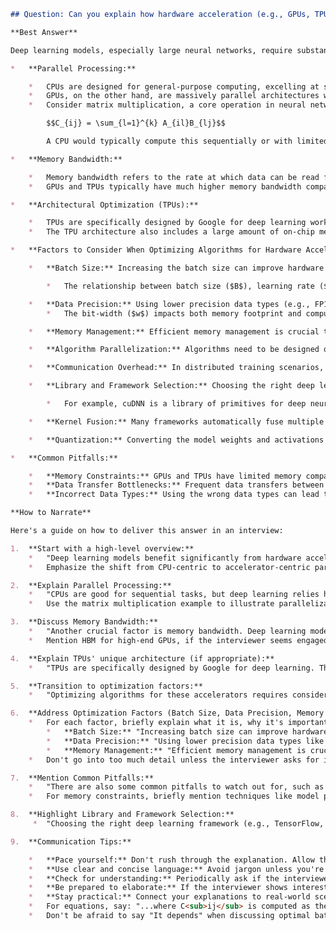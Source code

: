 ```markdown
## Question: Can you explain how hardware acceleration (e.g., GPUs, TPUs) improves the performance of deep learning models, and what factors you consider when optimizing algorithms for such hardware?

**Best Answer**

Deep learning models, especially large neural networks, require substantial computational resources for training and inference. Hardware accelerators like GPUs (Graphics Processing Units) and TPUs (Tensor Processing Units) provide significant performance improvements compared to CPUs (Central Processing Units) due to their architectural designs optimized for parallel processing.

*   **Parallel Processing:**

    *   CPUs are designed for general-purpose computing, excelling at sequential tasks with complex control flows. They typically have a few powerful cores.
    *   GPUs, on the other hand, are massively parallel architectures with thousands of smaller cores designed to perform the same operation on multiple data points simultaneously. This Single Instruction, Multiple Data (SIMD) architecture is ideally suited for the matrix operations that are fundamental to deep learning. TPUs are further optimized for deep learning workloads.
    *   Consider matrix multiplication, a core operation in neural networks. If $A$ is an $m \times k$ matrix and $B$ is a $k \times n$ matrix, the resulting matrix $C = AB$ has dimensions $m \times n$, where each element $C_{ij}$ is calculated as:

        $$C_{ij} = \sum_{l=1}^{k} A_{il}B_{lj}$$

        A CPU would typically compute this sequentially or with limited parallelism. A GPU can perform many of these element-wise multiplications and summations in parallel, dramatically reducing the computation time.

*   **Memory Bandwidth:**

    *   Memory bandwidth refers to the rate at which data can be read from or written to memory. Deep learning models often require accessing large amounts of data (weights, activations, gradients) during training and inference.
    *   GPUs and TPUs typically have much higher memory bandwidth compared to CPUs.  High bandwidth is crucial to keep the processing cores fed with data, preventing them from stalling and reducing overall performance.  For example, high-end GPUs utilize High Bandwidth Memory (HBM) to achieve significantly higher bandwidth than traditional DRAM used in CPUs.  Sustaining the peak compute capability of the accelerator critically depends on being able to feed the accelerator at a sufficient rate, governed by the achievable memory bandwidth.

*   **Architectural Optimization (TPUs):**

    *   TPUs are specifically designed by Google for deep learning workloads. They feature a Matrix Multiply Unit (MXU) that can perform a large number of multiply-accumulate operations in a single cycle.
    *   The TPU architecture also includes a large amount of on-chip memory, reducing the need to access external memory and further improving performance.  This systolic array architecture allows for highly efficient data reuse.

*   **Factors to Consider When Optimizing Algorithms for Hardware Accelerators:**

    *   **Batch Size:** Increasing the batch size can improve hardware utilization by processing more data in parallel. However, it also increases memory consumption and can affect model convergence. Finding the optimal batch size involves trade-offs. Larger batch sizes tend to lead to more stable gradient estimates, but can also flatten the loss landscape and reduce the model's ability to generalize.

        *   The relationship between batch size ($B$), learning rate ($\eta$), and gradient noise can be approximated as:  $\text{Noise} \propto \frac{1}{\sqrt{B}}$.  Larger batches effectively reduce noise, allowing for potentially higher learning rates.

    *   **Data Precision:** Using lower precision data types (e.g., FP16 instead of FP32) can significantly reduce memory usage and improve performance, as the hardware can perform more operations per cycle. However, it can also lead to reduced accuracy and instability during training. Techniques like mixed-precision training can mitigate these issues.
        *   The bit-width ($w$) impacts both memory footprint and compute throughput.  The memory footprint is directly proportional to $w$.  However, specialized hardware like NVIDIA's Tensor Cores are designed to accelerate FP16 operations, potentially leading to a super-linear speedup compared to FP32.

    *   **Memory Management:** Efficient memory management is crucial to avoid performance bottlenecks. This includes minimizing data transfers between the host (CPU) and the accelerator (GPU/TPU) and optimizing memory layout for efficient access. Techniques like memory pooling and pinned memory can help.

    *   **Algorithm Parallelization:** Algorithms need to be designed or modified to take advantage of the parallel processing capabilities of the hardware. This may involve restructuring the code to use vectorized operations or distributing the computation across multiple cores or devices.

    *   **Communication Overhead:** In distributed training scenarios, the communication overhead between devices can become a bottleneck. Techniques like gradient compression and asynchronous training can help reduce this overhead.

    *   **Library and Framework Selection:** Choosing the right deep learning framework (e.g., TensorFlow, PyTorch) and libraries (e.g., cuDNN, cuBLAS) is important. These frameworks and libraries provide optimized implementations of common deep learning operations for hardware accelerators.

        *   For example, cuDNN is a library of primitives for deep neural networks. It provides highly optimized implementations of operations like convolution, pooling, and recurrent neural networks.

    *   **Kernel Fusion:** Many frameworks automatically fuse multiple operations into a single kernel to reduce memory access and improve performance.  This is especially helpful for operations that are memory-bound.

    *   **Quantization:** Converting the model weights and activations to lower precision integer formats (e.g., INT8) can significantly reduce memory footprint and improve inference speed, especially on hardware with specialized integer arithmetic units.  This usually comes with some accuracy loss, which may need to be mitigated by fine-tuning or quantization-aware training.

*   **Common Pitfalls:**

    *   **Memory Constraints:** GPUs and TPUs have limited memory compared to CPUs. Large models or large batch sizes can easily exceed the available memory, leading to out-of-memory errors. Techniques like model parallelism, gradient accumulation, and activation checkpointing can help address this issue.
    *   **Data Transfer Bottlenecks:** Frequent data transfers between the CPU and the accelerator can become a bottleneck. Minimizing these transfers and using asynchronous data loading can improve performance.
    *   **Incorrect Data Types:** Using the wrong data types can lead to performance degradation. For example, using FP64 (double-precision floating-point) when FP32 (single-precision floating-point) is sufficient can significantly slow down computation.

**How to Narrate**

Here's a guide on how to deliver this answer in an interview:

1.  **Start with a high-level overview:**
    *   "Deep learning models benefit significantly from hardware acceleration due to the parallel nature of their computations. GPUs and TPUs are specifically designed to handle these workloads more efficiently than CPUs."
    *   Emphasize the shift from CPU-centric to accelerator-centric paradigm.

2.  **Explain Parallel Processing:**
    *   "CPUs are good for sequential tasks, but deep learning relies heavily on matrix operations that can be parallelized. GPUs have thousands of cores that can perform the same operation on different data simultaneously – think SIMD architecture. TPUs are further tailored for deep learning with specialized units."
    *   Use the matrix multiplication example to illustrate parallelization.  Keep the explanation of the equation $C_{ij} = \sum_{l=1}^{k} A_{il}B_{lj}$ simple:  "Each element of the output matrix is a sum of products. The GPU can compute many of these sums of products at the *same time*."

3.  **Discuss Memory Bandwidth:**
    *   "Another crucial factor is memory bandwidth. Deep learning models need to access large amounts of data quickly. GPUs and TPUs have significantly higher memory bandwidth than CPUs, which helps prevent processing cores from being starved of data."
    *   Mention HBM for high-end GPUs, if the interviewer seems engaged.

4.  **Explain TPUs' unique architecture (if appropriate):**
    *   "TPUs are specifically designed by Google for deep learning. They have a Matrix Multiply Unit (MXU) for highly efficient matrix operations and a large amount of on-chip memory to minimize external memory accesses."

5.  **Transition to optimization factors:**
    *   "Optimizing algorithms for these accelerators requires considering several factors…"

6.  **Address Optimization Factors (Batch Size, Data Precision, Memory Management, etc.):**
    *   For each factor, briefly explain what it is, why it's important, and how it affects performance.
        *   **Batch Size:** "Increasing batch size can improve hardware utilization, but it also affects memory consumption and model convergence. So, it's a trade-off."
        *   **Data Precision:** "Using lower precision data types like FP16 can reduce memory usage and speed up computation, but it can also impact accuracy. Techniques like mixed-precision training can help."
        *   **Memory Management:** "Efficient memory management is crucial to avoid bottlenecks. Minimizing data transfers between the CPU and the accelerator, and optimizing memory layout are important."
    *   Don't go into too much detail unless the interviewer asks for it. For instance, you could briefly mention quantization and Kernel Fusion if the time allows.

7.  **Mention Common Pitfalls:**
    *   "There are also some common pitfalls to watch out for, such as memory constraints and data transfer bottlenecks."
    *   For memory constraints, briefly mention techniques like model parallelism or gradient accumulation.

8.  **Highlight Library and Framework Selection:**
     *  "Choosing the right deep learning framework (e.g., TensorFlow, PyTorch) and libraries (e.g., cuDNN, cuBLAS) is important. These frameworks and libraries provide optimized implementations of common deep learning operations for hardware accelerators."

9.  **Communication Tips:**

    *   **Pace yourself:** Don't rush through the explanation. Allow the interviewer time to process the information.
    *   **Use clear and concise language:** Avoid jargon unless you're confident the interviewer understands it.
    *   **Check for understanding:** Periodically ask if the interviewer has any questions.
    *   **Be prepared to elaborate:** If the interviewer shows interest in a particular area, be prepared to provide more detail.
    *   **Stay practical:** Connect your explanations to real-world scenarios whenever possible.
    *   For equations, say: "...where C<sub>ij</sub> is computed as the *sum* of all the products of A<sub>il</sub> and B<sub>lj</sub>". Avoid reading it like a formula.
    *   Don't be afraid to say "It depends" when discussing optimal batch size or precision. It shows you understand the trade-offs.
```
